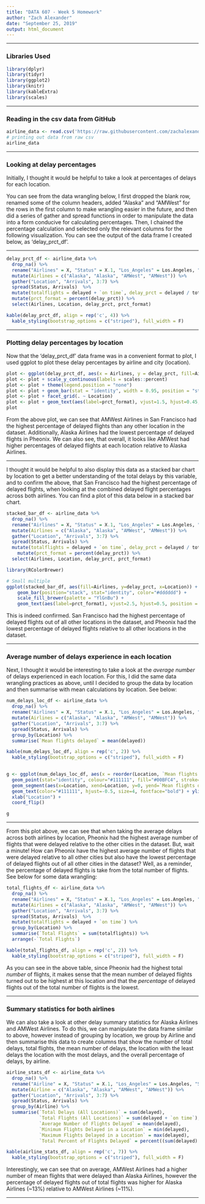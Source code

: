 ```yaml
---
title: "DATA 607 - Week 5 Homework"
author: "Zach Alexander"
date: "September 25, 2019"
output: html_document
---
```



***

### Libraries Used  

```r
library(dplyr)
library(tidyr)
library(ggplot2)
library(knitr)
library(kableExtra)
library(scales)
```

***

### Reading in the csv data from GitHub

```r
airline_data <- read.csv('https://raw.githubusercontent.com/zachalexander/data607_cunysps/master/Homework4/airlinedata.csv')
# printing out data from raw csv
airline_data
```


***

### Looking at delay percentages

Initially, I thought it would be helpful to take a look at percentages of delays for each location.  

You can see from the data wrangling below, I first dropped the blank row, renamed some of the column headers, added "Alaska" and "AMWest" for the rows in the first column to make wrangling easier in the future, and then did a series of gather and spread functions in order to manipulate the data into a form conducive for calculating percentages. Then, I chained the percentage calculation and selected only the relevant columns for the following visualization. You can see the output of the data frame I created below, as 'delay_prct_df'.  

***

```r
delay_prct_df <- airline_data %>% 
  drop_na() %>%
  rename("Airlines" = X, "Status" = X.1, "Los_Angeles" = Los.Angeles, "San_Diego" = San.Diego, "San_Francisco" = San.Francisco) %>% 
  mutate(Airlines = c("Alaska", "Alaska", "AMWest", "AMWest")) %>% 
  gather("Location", "Arrivals", 3:7) %>% 
  spread(Status, Arrivals)  %>% 
  mutate(totalflights = delayed + `on time`, delay_prct = delayed / totalflights) %>%
  mutate(prct_format = percent(delay_prct)) %>%
  select(Airlines, Location, delay_prct, prct_format)

kable(delay_prct_df, align = rep('c', 4)) %>% 
  kable_styling(bootstrap_options = c("striped"), full_width = F)
```


***

### Plotting delay percentages by location


Now that the 'delay_prct_df' data frame was in a convenient format to plot, I used ggplot to plot these delay percentages by airline and city (location).

```r
plot <- ggplot(delay_prct_df, aes(x = Airlines, y = delay_prct, fill=Airlines))
plot <- plot + scale_y_continuous(labels = scales::percent)
plot <- plot + theme(legend.position = "none")
plot <- plot + geom_bar(stat = "identity", width = 0.95, position = "stack", color="#dddddd") + ylab("Percent delayed flights") + xlab("Airline")
plot <- plot + facet_grid(. ~ Location)
plot <- plot + geom_text(aes(label=prct_format), vjust=1.5, hjust=0.45, position = position_dodge(width = 0.9), color="white", fontface="bold")
plot
```

From the above plot, we can see that AMWest Airlines in San Francisco had the highest percentage of delayed flights than any other location in the dataset. Additionally, Alaska Airlines had the lowest percentage of delayed flights in Pheonix. We can also see, that overall, it looks like AMWest had higher percentages of delayed flights at each location relative to Alaska Airlines.


***

I thought it would be helpful to also display this data as a stacked bar chart by location to get a better understanding of the total delays by this variable, and to confirm the above, that San Francisco had the highest percentage of delayed flights, when looking at the combined delayed flight percentages across both airlines. You can find a plot of this data below in a stacked bar chart.

```r
stacked_bar_df <- airline_data %>% 
  drop_na() %>%
  rename("Airlines" = X, "Status" = X.1, "Los_Angeles" = Los.Angeles, "San_Diego" = San.Diego, "San_Francisco" = San.Francisco) %>% 
  mutate(Airlines = c("Alaska", "Alaska", "AMWest", "AMWest")) %>% 
  gather("Location", "Arrivals", 3:7) %>% 
  spread(Status, Arrivals) %>% 
  mutate(totalflights = delayed + `on time`, delay_prct = delayed / totalflights) %>%
    mutate(prct_format = percent(delay_prct)) %>%
  select(Airlines, Location, delay_prct, prct_format)
```

```r
library(RColorBrewer)

# Small multiple
ggplot(stacked_bar_df, aes(fill=Airlines, y=delay_prct, x=Location)) + xlab("Location") + ylab("Percent of flights that were delayed") +
    geom_bar(position="stack", stat="identity", color="#dddddd") +
    scale_fill_brewer(palette = "YlGnBu") +
    geom_text(aes(label=prct_format), vjust=2.5, hjust=0.5, position = position_stack(), color="black", fontface="bold")


```

This is indeed confirmed. San Francisco had the highest percentage of delayed flights out of all other locations in the dataset, and Pheonix had the lowest percentage of delayed flights relative to all other locations in the dataset.  


***

### Average number of delays experience in each location

Next, I thought it would be interesting to take a look at the *average number* of delays experienced in each location. For this, I did the same data wrangling practices as above, until I decided to group the data by location and then summarise with mean calculations by location. See below:  

```r
num_delays_loc_df <- airline_data %>% 
  drop_na() %>%
  rename("Airlines" = X, "Status" = X.1, "Los_Angeles" = Los.Angeles, "San_Diego" = San.Diego, "San_Francisco" = San.Francisco) %>% 
  mutate(Airlines = c("Alaska", "Alaska", "AMWest", "AMWest")) %>% 
  gather("Location", "Arrivals", 3:7) %>% 
  spread(Status, Arrivals) %>% 
  group_by(Location) %>% 
  summarise(`Mean flights delayed` = mean(delayed))

kable(num_delays_loc_df, align = rep('c', 2)) %>% 
  kable_styling(bootstrap_options = c("striped"), full_width = F)
  
```
```r
g <- ggplot(num_delays_loc_df, aes(x = reorder(Location, `Mean flights delayed`), y = `Mean flights delayed`, label=`Mean flights delayed`)) + 
  geom_point(stat="identity", colour="#111111", fill="#00BFC4", stroke=2, size=2) + 
  geom_segment(aes(x=Location, xend=Location, y=0, yend=`Mean flights delayed`), color="#111111") +
  geom_text(color="#111111", hjust=-0.5, size=4, fontface="bold") + ylim(0, 250) +
  xlab("Location") +
  coord_flip()

g

```


***

From this plot above, we can see that when taking the average delays across both airlines by location, Pheonix had the highest average number of flights that were delayed relative to the other cities in the dataset. But, wait a minute! How can Pheonix have the highest average number of flights that were delayed relative to all other cities but also have the lowest percentage of delayed flights out of all other cities in the dataset? Well, as a reminder, the percentage of delayed flights is take from the total number of flights. See below for some data wrangling:

```r
total_flights_df <- airline_data %>% 
  drop_na() %>%
  rename("Airlines" = X, "Status" = X.1, "Los_Angeles" = Los.Angeles, "San_Diego" = San.Diego, "San_Francisco" = San.Francisco) %>% 
  mutate(Airlines = c("Alaska", "Alaska", "AMWest", "AMWest")) %>% 
  gather("Location", "Arrivals", 3:7) %>% 
  spread(Status, Arrivals)  %>% 
  mutate(totalflights = delayed + `on time`) %>% 
  group_by(Location) %>% 
  summarise(`Total Flights` = sum(totalflights)) %>% 
  arrange(-`Total Flights`)

kable(total_flights_df, align = rep('c', 2)) %>% 
  kable_styling(bootstrap_options = c("striped"), full_width = F)
```

As you can see in the above table, since Pheonix had the highest total *number* of flights, it makes sense that the mean number of delayed flights turned out to be highest at this location and that the *percentage* of delayed flights out of the total number of flights is the lowest.  

***

### Summary statistics for both airlines

We can also take a look at other delay summary statistics for Alaska Airlines and AMWest Airlines. To do this, we can manipulate the data frame similar to above, however instead of grouping by location, we group by Airline and then summarise this data to create columns that show the number of total delays, total flights, the mean number of delays, the location with the least delays the location with the most delays, and the overall percentage of delays, by airline.  

```r
airline_stats_df <- airline_data %>% 
  drop_na() %>%
  rename("Airline" = X, "Status" = X.1, "Los_Angeles" = Los.Angeles, "San_Diego" = San.Diego, "San_Francisco" = San.Francisco) %>% 
  mutate(Airline = c("Alaska", "Alaska", "AMWest", "AMWest")) %>% 
  gather("Location", "Arrivals", 3:7) %>% 
  spread(Status, Arrivals) %>% 
  group_by(Airline) %>% 
  summarise(`Total Delays (All Locations)` = sum(delayed), 
            `Total Flights (All Locations)` = sum(delayed + `on time`),
            `Average Number of Flights Delayed` = mean(delayed), 
            `Minimum Flights Delayed in a Location` = min(delayed), 
            `Maximum Flights Delayed in a Location` = max(delayed),
            `Total Percent of Flights Delayed` = percent((sum(delayed) / sum(delayed + `on time`))))

kable(airline_stats_df, align = rep('c', 7)) %>% 
  kable_styling(bootstrap_options = c("striped"), full_width = F)

```

Interestingly, we can see that on average, AMWest Airlines had a higher number of mean flights that were delayed than Alaska Airlines, however the percentage of delayed flights out of total flights was higher for Alaska Airlines (~13%) relative to AMWest Airlines (~11%). 

***



